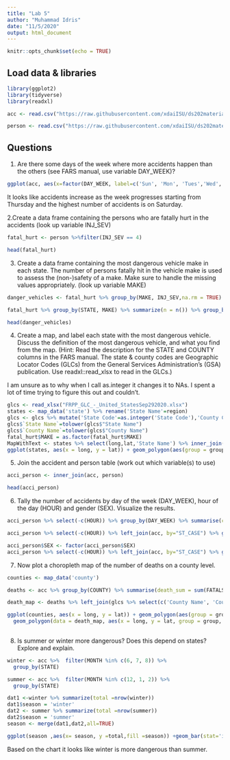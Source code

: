 ```yaml
---
title: "Lab 5"
author: "Muhammad Idris"
date: "11/5/2020"
output: html_document
---
```


```r
knitr::opts_chunk$set(echo = TRUE)
```

## Load data & libraries
```r
library(ggplot2)
library(tidyverse)
library(readxl)
```


```r
acc <- read.csv("https://raw.githubusercontent.com/xdaiISU/ds202materials/master/hwlabs/fars2017/accident.csv", stringsAsFactors = FALSE)

person <- read.csv("https://raw.githubusercontent.com/xdaiISU/ds202materials/master/hwlabs/fars2017/person.csv", stringsAsFactors = FALSE)
```
## Questions

1. Are there some days of the week where more accidents happen than the others (see FARS manual, use variable DAY_WEEK)?  

```r
ggplot(acc, aes(x=factor(DAY_WEEK, label=c('Sun', 'Mon', 'Tues','Wed', 'Thurs','Fri', 'Sat')))) + geom_bar() + xlab('Day of the Week') + ylab('Number of accidents')
```  

It looks like accidents increase as the week progresses starting from Thursday and the highest number of accidents is on Saturday.  

2.Create a data frame containing the persons who are fatally hurt in the accidents (look up variable INJ_SEV)  

```r
fatal_hurt <- person %>%filter(INJ_SEV == 4)

head(fatal_hurt)
```  

3. Create a data frame containing the most dangerous vehicle make in each state. The number of persons fatally hit in the vehicle make is used to assess the (non-)safety of a make. Make sure to handle the missing values appropriately. (look up variable MAKE)  

```r
danger_vehicles <- fatal_hurt %>% group_by(MAKE, INJ_SEV,na.rm = TRUE) %>% arrange(MAKE, INJ_SEV)

fatal_hurt %>% group_by(STATE, MAKE) %>% summarize(n = n()) %>% group_by(STATE) %>% filter(n == max(n))

head(danger_vehicles)
```  

4. Create a map, and label each state with the most dangerous vehicle. Discuss the definition of the most dangerous vehicle, and what you find from the map. (Hint: Read the description for the STATE and COUNTY columns in the FARS manual. The state & county codes are Geographic Locator Codes (GLCs) from the General Services Administration’s (GSA) publication. Use readxl::read_xlsx to read in the GLCs.)  

I am unsure as to why when I call as.integer it changes it to NAs. I spent a lot of time trying to figure this out and couldn't.
```r
glcs <- read_xlsx("FRPP_GLC_-_United_StatesSep292020.xlsx")
states <- map_data('state') %>% rename('State Name'=region)
glcs <- glcs %>% mutate('State Code'=as.integer('State Code'),'County Code'=as.integer('County Code')) %>% rename(STATE=`State Code`) %>% rename(COUNTY=`County Code`)
glcs$`State Name`=tolower(glcs$"State Name")
glcs$`County Name`=tolower(glcs$"County Name")
fatal_hurt$MAKE = as.factor(fatal_hurt$MAKE)
MapWithText <- states %>% select(long,lat,'State Name') %>% inner_join(glcs,by="State Name") %>% select(long,lat,STATE) %>% group_by(STATE) %>% mutate(long=(max(long)+min(long))/2,lat=(max(lat)+min(lat))/2) %>% slice(1) %>% inner_join(danger_vehicles, by="STATE")
ggplot(states, aes(x = long, y = lat)) + geom_polygon(aes(group = group)) + geom_text(aes(MapWithText=MAKE),color="white",data=MapWithText) + coord_map()


```  

5. Join the accident and person table (work out which variable(s) to use)  

```r
acci_person <- inner_join(acc, person)

head(acci_person)
```  

6. Tally the number of accidents by day of the week (DAY_WEEK), hour of the day (HOUR) and gender (SEX). Visualize the results. 

```r
acci_person %>% select(-c(HOUR)) %>% group_by(DAY_WEEK) %>% summarise(count = n()) %>% ggplot(aes(x=factor(DAY_WEEK, label=c('Sun', 'Mon', 'Tues','Wed', 'Thurs','Fri', 'Sat')))) + geom_bar(aes(weight=count)) + xlab("Day of Week")
```  


```r
acci_person %>% select(-c(HOUR)) %>% left_join(acc, by="ST_CASE") %>% group_by(HOUR) %>% summarise(count = n()) %>% ggplot(aes(x=HOUR)) + geom_bar(aes(weight=count))+xlim(0,24)
```  


```r
acci_person$SEX <- factor(acci_person$SEX)
acci_person %>% select(-c(HOUR)) %>% left_join(acc, by="ST_CASE") %>% group_by(SEX) %>% summarise(count = n()) %>% ggplot(aes(x=factor(SEX, label=c('Male', 'Female', 'Not Reported', 'Unknown')))) + geom_bar(aes(weight=count)) + xlab('SEX')
```  

7. Now plot a choropleth map of the number of deaths on a county level.  

```r
counties <- map_data('county')

deaths <- acc %>% group_by(COUNTY) %>% summarise(death_sum = sum(FATALS), .groups = 'drop')

death_map <- deaths %>% left_join(glcs %>% select(c('County Name', 'County Code')), by = c('COUNTY' = 'County Code'))  %>% unique() %>% left_join(counties, by = c('County Name' = 'subregion'))

ggplot(counties, aes(x = long, y = lat)) + geom_polygon(aes(group = group)) +
  geom_polygon(data = death_map, aes(x = long, y = lat, group = group, fill = death_sum)) + coord_map()
  
```  

8. Is summer or winter more dangerous? Does this depend on states? Explore and explain.  

```r
winter <- acc %>%  filter(MONTH %in% c(6, 7, 8)) %>% 
  group_by(STATE) 

summer <- acc %>%  filter(MONTH %in% c(12, 1, 2)) %>% 
  group_by(STATE) 

dat1 <-winter %>% summarize(total =nrow(winter))
dat1$season = 'winter'
dat2 <- summer %>% summarize(total =nrow(summer))
dat2$season = 'summer'
season <- merge(dat1,dat2,all=TRUE)

ggplot(season ,aes(x= season, y =total,fill =season)) +geom_bar(stat='identity')
```  


Based on the chart it looks like winter is more dangerous than summer.
